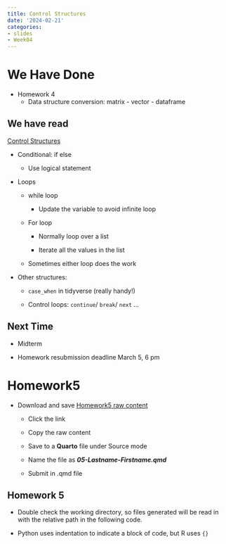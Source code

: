 ```yaml
---
title: Control Structures
date: '2024-02-21'
categories:
- slides
- Week04
---
```


# We Have Done {.scrollable}

-   Homework 4
    -   Data structure conversion: matrix - vector - dataframe

## We have read {.scrollable}

[Control Structures](https://srvanderplas.github.io/stat-computing-r-python/part-gen-prog/04-control-struct.html)

-   Conditional: if else

    -   Use logical statement

-   Loops

    -   while loop

        -   Update the variable to avoid infinite loop

    -   For loop

        -   Normally loop over a list

        -   Iterate all the values in the list

    -   Sometimes either loop does the work

-   Other structures:

    -   `case_when` in tidyverse (really handy!)

    -   Control loops: `continue`/ `break`/ `next` ...

::: r-fit-text
# Next Time

-   Midterm

-   Homework resubmission deadline March 5, 6 pm
:::

# Homework5 {.scrollable}

-   Download and save [Homework5 raw content](https://raw.githubusercontent.com/srvanderplas/unl-stat151/main/homework/05-vectors.qmd)

    -   Click the link

    -   Copy the raw content

    -   Save to a **Quarto** file under Source mode

    -   Name the file as ***05-Lastname-Firstname.qmd***

    -   Submit in .qmd file

## Homework 5 {.scrollable}

-   Double check the working directory, so files generated will be read in with the relative path in the following code.

-   Python uses indentation to indicate a block of code, but R uses `{}`
